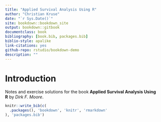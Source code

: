 ```yaml
--- 
title: "Applied Survival Analysis Using R"
author: "Christian Kruse"
date: "`r Sys.Date()`"
site: bookdown::bookdown_site
output: bookdown::gitbook
documentclass: book
bibliography: [book.bib, packages.bib]
biblio-style: apalike
link-citations: yes
github-repo: rstudio/bookdown-demo
description: ""
---
```


# Introduction

Notes and exercise solutions for the book **Applied Survival Analysis Using R** by *Dirk F. Moore*.

```r

knitr::write_bib(c(
  .packages(), 'bookdown', 'knitr', 'rmarkdown'
), 'packages.bib')
```
